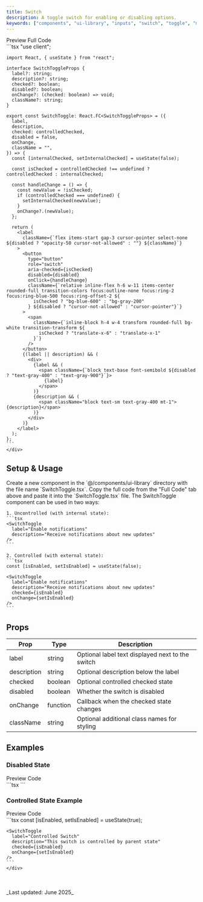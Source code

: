 ```yaml
---
title: Switch
description: A toggle switch for enabling or disabling options.
keywords: ["components", "ui-library", "inputs", "switch", "toggle", "mdx", "nextjs", "documents"]
---
```



<Tabs defaultValue="preview">
  <TabsList>
    <TabsTrigger value="preview">Preview</TabsTrigger>
    <TabsTrigger value="code">Full Code</TabsTrigger>
  </TabsList>
  <TabsContent value="preview" className="mt-4 justify-center">
    <div className="justify-center h-[20rem] border rounded-md bg-white p-4 flex items-center">
      <SwitchToggle
        label="Enable notifications"
        description="Receive notifications about new updates"
      />
    </div>
  </TabsContent>
  <TabsContent value="code" className="mt-4">
    <div className="[&_pre]:!my-0">
    ```tsx
    "use client";

    import React, { useState } from "react";

    interface SwitchToggleProps {
      label?: string;
      description?: string;
      checked?: boolean;
      disabled?: boolean;
      onChange?: (checked: boolean) => void;
      className?: string;
    }

    export const SwitchToggle: React.FC<SwitchToggleProps> = ({
      label,
      description,
      checked: controlledChecked,
      disabled = false,
      onChange,
      className = "",
    }) => {
      const [internalChecked, setInternalChecked] = useState(false);
      
      const isChecked = controlledChecked !== undefined ? controlledChecked : internalChecked;

      const handleChange = () => {
        const newValue = !isChecked;
        if (controlledChecked === undefined) {
          setInternalChecked(newValue);
        }
        onChange?.(newValue);
      };

      return (
        <label
          className={`flex items-start gap-3 cursor-pointer select-none ${disabled ? "opacity-50 cursor-not-allowed" : ""} ${className}`}
        >
          <button
            type="button"
            role="switch"
            aria-checked={isChecked}
            disabled={disabled}
            onClick={handleChange}
            className={`relative inline-flex h-6 w-11 items-center rounded-full transition-colors focus:outline-none focus:ring-2 focus:ring-blue-500 focus:ring-offset-2 ${
              isChecked ? "bg-blue-600" : "bg-gray-200"
            } ${disabled ? "cursor-not-allowed" : "cursor-pointer"}`}
          >
            <span
              className={`inline-block h-4 w-4 transform rounded-full bg-white transition-transform ${
                isChecked ? "translate-x-6" : "translate-x-1"
              }`}
            />
          </button>
          {(label || description) && (
            <div>
              {label && (
                <span className={`block text-base font-semibold ${disabled ? "text-gray-400" : "text-gray-900"}`}>
                  {label}
                </span>
              )}
              {description && (
                <span className="block text-sm text-gray-400 mt-1">{description}</span>
              )}
            </div>
          )}
        </label>
      );
    };
    ```
    </div>
  </TabsContent>
</Tabs>

## Setup & Usage

<Step>
  <StepItem title="Create a new Component">
    Create a new component in the `@/components/ui-library` directory with the file name `SwitchToggle.tsx`.
  </StepItem>

  <StepItem title="Copy the Full Code inside the component">
    Copy the full code from the "Full Code" tab above and paste it into the `SwitchToggle.tsx` file.
  </StepItem>

  <StepItem title="Use the Component">
    The SwitchToggle component can be used in two ways:

    1. Uncontrolled (with internal state):
    ```tsx
    <SwitchToggle
      label="Enable notifications"
      description="Receive notifications about new updates"
    />
    ```

    2. Controlled (with external state):
    ```tsx
    const [isEnabled, setIsEnabled] = useState(false);
    
    <SwitchToggle
      label="Enable notifications"
      description="Receive notifications about new updates"
      checked={isEnabled}
      onChange={setIsEnabled}
    />
    ```
  </StepItem>
</Step>

## Props

| Prop        | Type      | Description                                      |
|-------------|-----------|--------------------------------------------------|
| label       | string    | Optional label text displayed next to the switch  |
| description | string    | Optional description below the label              |
| checked     | boolean   | Optional controlled checked state                 |
| disabled    | boolean   | Whether the switch is disabled                    |
| onChange    | function  | Callback when the checked state changes           |
| className   | string    | Optional additional class names for styling       |

## Examples

### Disabled State

<Tabs defaultValue="preview">
  <TabsList>
    <TabsTrigger value="preview">Preview</TabsTrigger>
    <TabsTrigger value="code">Code</TabsTrigger>
  </TabsList>
  <TabsContent value="preview" className="mt-4 justify-center">
    <div className="justify-center h-[20rem] border rounded-md bg-white p-4 flex items-center">
      <SwitchToggle
        label="Disabled Switch"
        description="This switch is disabled and cannot be toggled"
        checked={false}
        disabled={true}
      />
    </div>
  </TabsContent>
  <TabsContent value="code" className="mt-4">
    <div className="[&_pre]:!my-0">
    ```tsx
    <SwitchToggle
      label="Disabled Switch"
      description="This switch is disabled and cannot be toggled"
      checked={false}
      disabled={true}
    />
    ```
    </div>
  </TabsContent>
</Tabs>

### Controlled State Example

<Tabs defaultValue="preview">
  <TabsList>
    <TabsTrigger value="preview">Preview</TabsTrigger>
    <TabsTrigger value="code">Code</TabsTrigger>
  </TabsList>
  <TabsContent value="preview" className="mt-4 justify-center">
    <div className="justify-center h-[20rem] border rounded-md bg-white p-4 flex items-center">
      <SwitchToggle
        label="Controlled Switch"
        description="This switch is controlled by parent state"
        checked={true}
      />
    </div>
  </TabsContent>
  <TabsContent value="code" className="mt-4">
    <div className="[&_pre]:!my-0">
    ```tsx
    const [isEnabled, setIsEnabled] = useState(true);
    
    <SwitchToggle
      label="Controlled Switch"
      description="This switch is controlled by parent state"
      checked={isEnabled}
      onChange={setIsEnabled}
    />
    ```
    </div>
  </TabsContent>
</Tabs>

<br />
<br />
_Last updated: June 2025_

